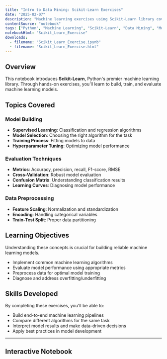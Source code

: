 ```yaml
---
title: "Intro to Data Mining: Scikit-Learn Exercises"
date: "2025-02-07"
description: "Machine learning exercises using Scikit-Learn library covering classification, regression, and model evaluation techniques."
contentSource: "notebook"
tags: ["Python", "Machine Learning", "Scikit-Learn", "Data Mining", "Model Training"]
notebookHtml: "Scikit_Learn_Exercise"
downloads:
  - filename: "Scikit_Learn_Exercise.ipynb"
  - filename: "Scikit_Learn_Exercise.html"
---
```


## Overview

This notebook introduces **Scikit-Learn**, Python's premier machine learning library. Through hands-on exercises, you'll learn to build, train, and evaluate machine learning models.

## Topics Covered

### Model Building
- **Supervised Learning**: Classification and regression algorithms
- **Model Selection**: Choosing the right algorithm for the task
- **Training Process**: Fitting models to data
- **Hyperparameter Tuning**: Optimizing model performance

### Evaluation Techniques
- **Metrics**: Accuracy, precision, recall, F1-score, RMSE
- **Cross-Validation**: Robust model evaluation
- **Confusion Matrix**: Understanding classification results
- **Learning Curves**: Diagnosing model performance

### Data Preprocessing
- **Feature Scaling**: Normalization and standardization
- **Encoding**: Handling categorical variables
- **Train-Test Split**: Proper data partitioning

## Learning Objectives

<Callout type="warning">
Understanding these concepts is crucial for building reliable machine learning models.
</Callout>

- Implement common machine learning algorithms
- Evaluate model performance using appropriate metrics
- Preprocess data for optimal model training
- Diagnose and address overfitting/underfitting

## Skills Developed

By completing these exercises, you'll be able to:
- Build end-to-end machine learning pipelines
- Compare different algorithms for the same task
- Interpret model results and make data-driven decisions
- Apply best practices in model development

---

## Interactive Notebook

<NotebookEmbed notebookHtml="Scikit_Learn_Exercise" title="View Complete Scikit-Learn Exercise Notebook" />
